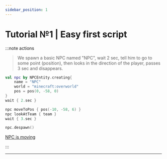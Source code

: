 ```yaml
---
sidebar_position: 1
---
```


# Tutorial №1 | Easy first script

:::note actions
> We spawn a basic NPC named "NPC", wait 2 sec, tell him to go to some point (position), then looks in the direction of the player, passes 3 sec and disappears.

```kts
val npc by NPCEntity.creating{
    name = "NPC"
    world = "minecraft:overworld"
    pos = pos(0, -58, 0)
}
wait { 2.sec }

npc moveToPos { pos(-10, -58, 6) }
npc lookAtTeam { team }
wait { 3.sec }

npc.despawn()
```

[NPC is moving](https://youtu.be/1IN91AEDMic?si=bC_p4K_V1opM5pjY)

:::

---